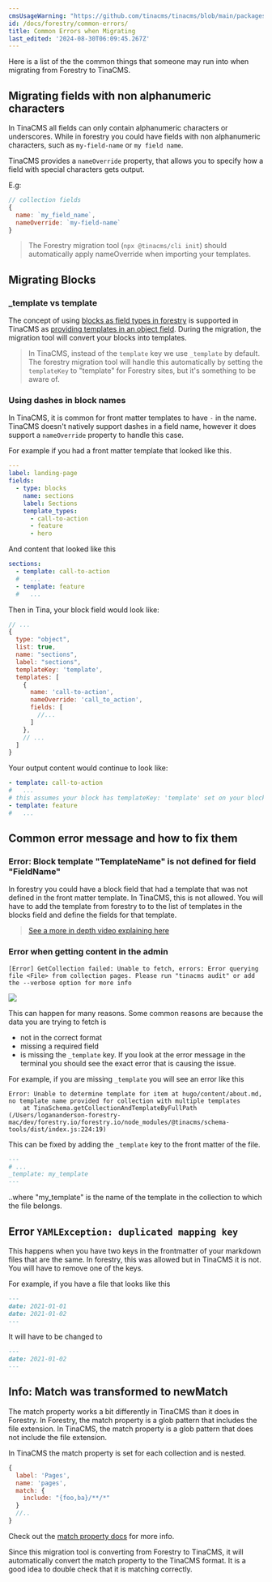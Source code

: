 ```yaml
---
cmsUsageWarning: "https://github.com/tinacms/tinacms/blob/main/packages/@tinacms/cli/src/cmds/forestry-migrate/index.ts"
id: /docs/forestry/common-errors/
title: Common Errors when Migrating
last_edited: '2024-08-30T06:09:45.267Z'
---
```


Here is a list of the the common things that someone may run into when migrating from Forestry to TinaCMS.

## Migrating fields with non alphanumeric characters

In TinaCMS all fields can only contain alphanumeric characters or underscores. While in forestry you could have fields with non alphanumeric characters, such as `my-field-name` or `my field name`.

TinaCMS provides a `nameOverride` property, that allows you to specify how a field with special characters gets output.

E.g:

```js
// collection fields
{
  name: `my_field_name`,
  nameOverride: `my-field-name`
}
```

> The Forestry migration tool (`npx @tinacms/cli init`) should automatically apply nameOverride when importing your templates.

## Migrating Blocks

### \_template vs template

The concept of using [blocks as field types in forestry](https://forestry.io/docs/settings/fields/blocks/) is supported in TinaCMS as [providing templates in an object field](/docs/editing/blocks/). During the migration, the migration tool will convert your blocks into templates.

> In TinaCMS, instead of the `template` key we use `_template` by default. The forestry migration tool will handle this automatically by setting the `templateKey` to "template" for Forestry sites, but it's something to be aware of.

### Using dashes in block names

In TinaCMS, it is common for front matter templates to have `-` in the name. TinaCMS doesn't natively support dashes in a field name, however it does support a `nameOverride` property to handle this case.

For example if you had a front matter template that looked like this.

```yaml
---
label: landing-page
fields:
  - type: blocks
    name: sections
    label: Sections
    template_types:
      - call-to-action
      - feature
      - hero
```

And content that looked like this

```yaml
sections:
  - template: call-to-action
  #   ...
  - template: feature
  #   ...
```

Then in Tina, your block field would look like:

```js
// ...
{
  type: "object",
  list: true,
  name: "sections",
  label: "sections",
  templateKey: 'template',
  templates: [
    {
      name: 'call-to-action',
      nameOverride: 'call_to_action',
      fields: [
        //...
      ]
    },
    // ...
  ]
}
```

Your output content would continue to look like:

```yaml
- template: call-to-action
#   ...
# this assumes your block has templateKey: 'template' set on your blocks field.
- template: feature
#   ...
```

## Common error message and how to fix them

### Error: Block template "TemplateName" is not defined for field "FieldName"

In forestry you could have a block field that had a template that was not defined in the front matter template. In TinaCMS, this is not allowed. You will have to add the template from forestry to to the list of templates in the blocks field and define the fields for that template.

> [See a more in depth video explaining here](https://www.loom.com/share/6dee678048314f7d9afaa6fd8fa59154)

### Error when getting content in the admin

```
[Error] GetCollection failed: Unable to fetch, errors: Error querying file <File> from collection pages. Please run "tinacms audit" or add the --verbose option for more info
```

![](/img/docs/forestry-migration/Screen-Shot-Error-Messager.png)

This can happen for many reasons. Some common reasons are because the data you are trying to fetch is

* not in the correct format
* missing a required field
* is missing the `_template` key.
  If you look at the error message in the terminal you should see the exact error that is causing the issue.

For example, if you are missing `_template` you will see an error like this

```
Error: Unable to determine template for item at hugo/content/about.md, no template name provided for collection with multiple templates
    at TinaSchema.getCollectionAndTemplateByFullPath (/Users/logananderson-forestry-mac/dev/forestry.io/forestry.io/node_modules/@tinacms/schema-tools/dist/index.js:224:19)
```

This can be fixed by adding the `_template` key to the front matter of the file.

```md
---
# ...
_template: my_template
---
```

..where "my\_template" is the name of the template in the collection to which the file belongs.

## Error `YAMLException: duplicated mapping key`

This happens when you have two keys in the frontmatter of your markdown files that are the same. In forestry, this was allowed but in TinaCMS it is not. You will have to remove one of the keys.

For example, if you have a file that looks like this

```md
---
date: 2021-01-01
date: 2021-01-02
---
```

It will have to be changed to

```md
---
date: 2021-01-02
---
```

## Info: Match was transformed to newMatch

The match property works a bit differently in TinaCMS than it does in Forestry. In Forestry, the match property is a glob pattern that includes the file extension. In TinaCMS, the match property is a glob pattern that does not include the file extension.

In TinaCMS the match property is set for each collection and is nested.

```js
{
  label: 'Pages',
  name: 'pages',
  match: {
    include: "{foo,ba}/**/*"
  }
  //..
}
```

Check out the [match property docs](/docs/reference/collections/#matchinclude) for more info.

Since this migration tool is converting from Forestry to TinaCMS, it will automatically convert the match property to the TinaCMS format. It is a good idea to double check that it is matching correctly.
